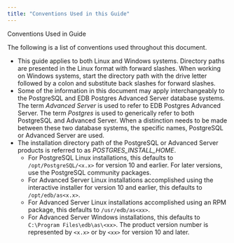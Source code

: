 ```yaml
---
title: "Conventions Used in this Guide"
---
```


<div class="index">

Conventions Used in Guide

</div>

The following is a list of conventions used throughout this document.

  - This guide applies to both Linux and Windows systems. Directory paths are presented in the Linux format with forward slashes. When working on Windows systems, start the directory path with the drive letter followed by a colon and substitute back slashes for forward slashes.
  - Some of the information in this document may apply interchangeably to the PostgreSQL and EDB Postgres Advanced Server database systems. The term *Advanced Server* is used to refer to EDB Postgres Advanced Server. The term *Postgres* is used to generically refer to both PostgreSQL and Advanced Server. When a distinction needs to be made between these two database systems, the specific names, PostgreSQL or Advanced Server are used.
  - The installation directory path of the PostgreSQL or Advanced Server products is referred to as *POSTGRES_INSTALL_HOME*.
      - For PostgreSQL Linux installations, this defaults to `/opt/PostgreSQL/<x.x>` for version 10 and earlier. For later versions, use the PostgreSQL community packages.
      - For Advanced Server Linux installations accomplished using the interactive installer for version 10 and earlier, this defaults to `/opt/edb/as<x.x>`.
      - For Advanced Server Linux installations accomplished using an RPM package, this defaults to `/usr/edb/as<xx>`.
      - For Advanced Server Windows installations, this defaults to `C:\Program Files\edb\as\<xx>`. The product version number is represented by `<x.x>` or by `<xx>` for version 10 and later.
